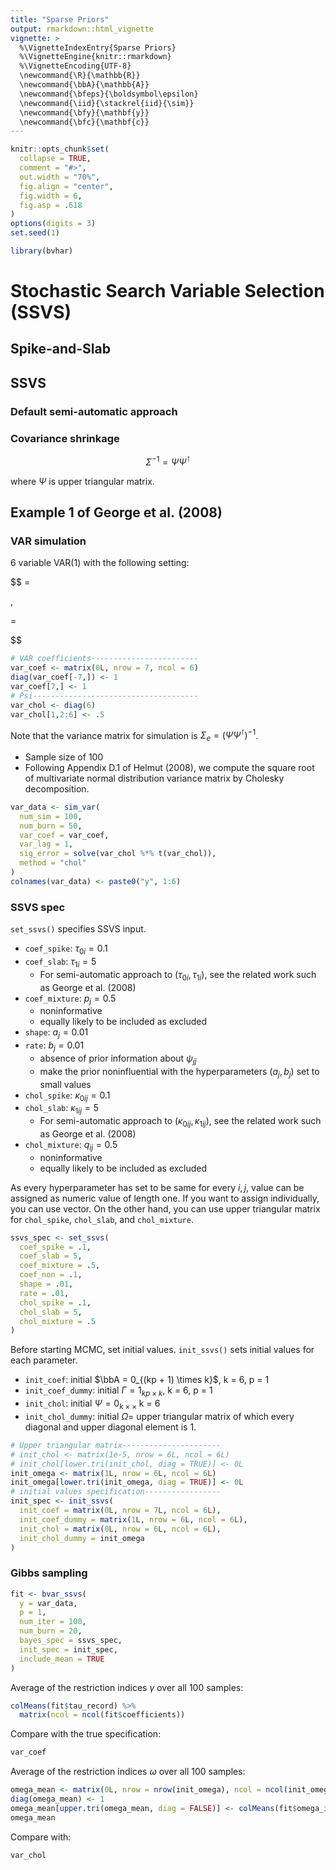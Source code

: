 ```yaml
---
title: "Sparse Priors"
output: rmarkdown::html_vignette
vignette: >
  %\VignetteIndexEntry{Sparse Priors}
  %\VignetteEngine{knitr::rmarkdown}
  %\VignetteEncoding{UTF-8}
  \newcommand{\R}{\mathbb{R}}
  \newcommand{\bbA}{\mathbb{A}}
  \newcommand{\bfeps}{\boldsymbol\epsilon}
  \newcommand{\iid}{\stackrel{iid}{\sim}}
  \newcommand{\bfy}{\mathbf{y}}
  \newcommand{\bfc}{\mathbf{c}}
---
```


```r
knitr::opts_chunk$set(
  collapse = TRUE,
  comment = "#>",
  out.width = "70%",
  fig.align = "center",
  fig.width = 6,
  fig.asp = .618
)
options(digits = 3)
set.seed(1)
```

```r
library(bvhar)
```

# Stochastic Search Variable Selection (SSVS)

<!-- For $(\bbA, \Sigma)$ -->

## Spike-and-Slab

## SSVS

### Default semi-automatic approach

### Covariance shrinkage

$$\Sigma^{-1} = \Psi \Psi^\intercal$$

where $\Psi$ is upper triangular matrix.


## Example 1 of George et al. (2008)

### VAR simulation

6 variable VAR(1) with the following setting:

$$
\bbA = \begin{bmatrix}
  1 & 0 & 0 & 0 & 0 & 0 \\
  0 & 1 & 0 & 0 & 0 & 0 \\
  0 & 0 & 1 & 0 & 0 & 0 \\
  0 & 0 & 0 & 1 & 0 & 0 \\
  0 & 0 & 0 & 0 & 1 & 0 \\
  0 & 0 & 0 & 0 & 0 & 1 \\
  1 & 1 & 1 & 1 & 1 & 1
\end{bmatrix}, \quad

\Psi = \begin{bmatrix}
  1 & 0.5 & 0.5 & 0.5 & 0.5 & 0.5 \\
  0 & 1 & 0 & 0 & 0 & 0 \\
  0 & 0 & 1 & 0 & 0 & 0 \\
  0 & 0 & 0 & 1 & 0 & 0 \\
  0 & 0 & 0 & 0 & 1 & 0 \\
  0 & 0 & 0 & 0 & 0 & 1
\end{bmatrix}
$$

```r
# VAR coefficients------------------------
var_coef <- matrix(0L, nrow = 7, ncol = 6)
diag(var_coef[-7,]) <- 1
var_coef[7,] <- 1
# Psi-------------------------------------
var_chol <- diag(6)
var_chol[1,2:6] <- .5
```

Note that the variance matrix for simulation is $\Sigma_e = (\Psi \Psi^\intercal)^{-1}$.

- Sample size of 100
- Following Appendix D.1 of Helmut (2008), we compute the square root of multivariate normal distribution variance matrix by Cholesky decomposition.

```r
var_data <- sim_var(
  num_sim = 100,
  num_burn = 50,
  var_coef = var_coef,
  var_lag = 1,
  sig_error = solve(var_chol %*% t(var_chol)),
  method = "chol"
)
colnames(var_data) <- paste0("y", 1:6)
```

### SSVS spec

`set_ssvs()` specifies SSVS input.

- `coef_spike`: $\tau_{0i} = 0.1$
- `coef_slab`: $\tau_{1i} = 5$
    - For semi-automatic approach to $(\tau_{0i}, \tau_{1i})$, see the related work such as George et al. (2008)
- `coef_mixture`: $p_j = 0.5$
    - noninformative
    - equally likely to be included as excluded
- `shape`: $a_j = 0.01$
- `rate`: $b_j = 0.01$
    - absence of prior information about $\psi_{jj}$
    - make the prior noninfluential with the hyperparameters $(a_j, b_j)$ set to small values
- `chol_spike`: $\kappa_{0ij} = 0.1$
- `chol_slab`: $\kappa_{1ij} = 5$
    - For semi-automatic approach to $(\kappa_{0ij}, \kappa_{1ij})$, see the related work such as George et al. (2008)
- `chol_mixture`: $q_{ij} = 0.5$
    - noninformative
    - equally likely to be included as excluded

As every hyperparameter has set to be same for every $i,j$, value can be assigned as numeric value of length one.
If you want to assign individually, you can use vector.
On the other hand, you can use upper triangular matrix for `chol_spike`, `chol_slab`, and `chol_mixture`.

```r
ssvs_spec <- set_ssvs(
  coef_spike = .1,
  coef_slab = 5,
  coef_mixture = .5,
  coef_non = .1,
  shape = .01,
  rate = .01,
  chol_spike = .1,
  chol_slab = 5,
  chol_mixture = .5
)
```

Before starting MCMC, set initial values.
`init_ssvs()` sets initial values for each parameter.

- `init_coef`: initial $\bbA = 0_{(kp + 1) \times k}$, k = 6, p = 1
- `init_coef_dummy`: initial $\Gamma = 1_{kp \times k}$, k = 6, p = 1
- `init_chol`: initial $\Psi = 0_{k \times \times}$ k = 6
- `init_chol_dummy`: initial $\Omega =$ upper triangular matrix of which every diagonal and upper diagonal element is 1.

```r
# Upper triangular matrix----------------------
# init_chol <- matrix(1e-5, nrow = 6L, ncol = 6L)
# init_chol[lower.tri(init_chol, diag = TRUE)] <- 0L
init_omega <- matrix(1L, nrow = 6L, ncol = 6L)
init_omega[lower.tri(init_omega, diag = TRUE)] <- 0L
# initial values specification-----------------
init_spec <- init_ssvs(
  init_coef = matrix(0L, nrow = 7L, ncol = 6L),
  init_coef_dummy = matrix(1L, nrow = 6L, ncol = 6L),
  init_chol = matrix(0L, nrow = 6L, ncol = 6L),
  init_chol_dummy = init_omega
)
```

### Gibbs sampling

```r
fit <- bvar_ssvs(
  y = var_data,
  p = 1,
  num_iter = 100,
  num_burn = 20,
  bayes_spec = ssvs_spec,
  init_spec = init_spec,
  include_mean = TRUE
)
```

Average of the restriction indices $\gamma$ over all 100 samples:

```r
colMeans(fit$tau_record) %>% 
  matrix(ncol = ncol(fit$coefficients))
```

Compare with the true specification:

```r
var_coef
```

Average of the restriction indices $\omega$ over all 100 samples:

```r
omega_mean <- matrix(0L, nrow = nrow(init_omega), ncol = ncol(init_omega))
diag(omega_mean) <- 1
omega_mean[upper.tri(omega_mean, diag = FALSE)] <- colMeans(fit$omega_ij_record)
omega_mean
```

Compare with:

```r
var_chol
```



